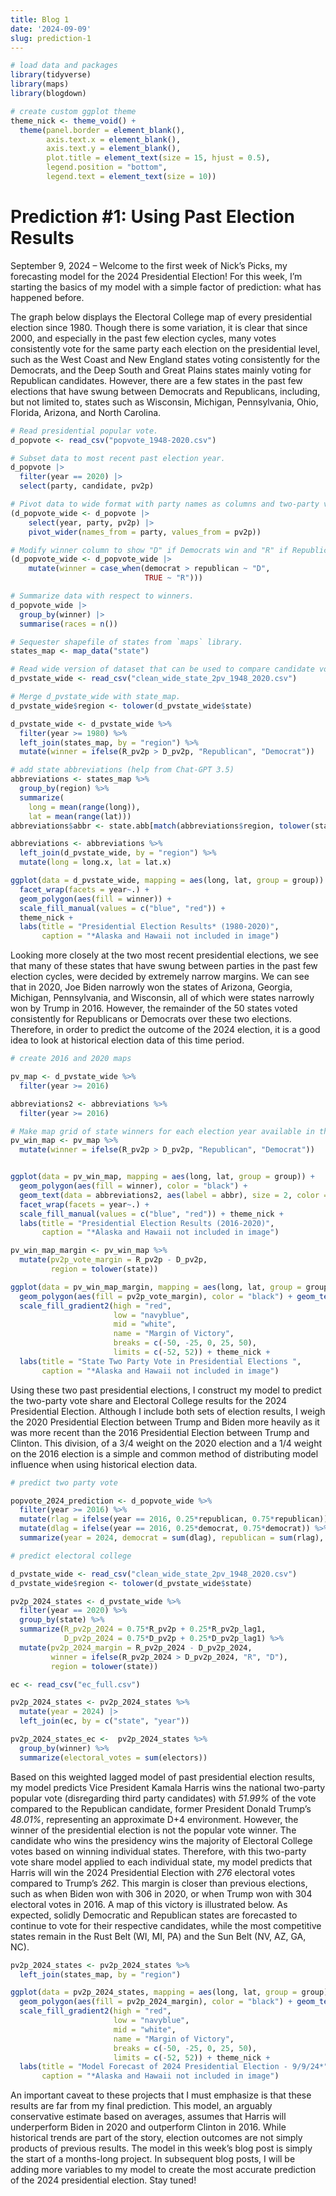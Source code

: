 ```yaml
---
title: Blog 1
date: '2024-09-09'
slug: prediction-1
---
```


```r
# load data and packages
library(tidyverse)
library(maps)
library(blogdown)

# create custom ggplot theme
theme_nick <- theme_void() + 
  theme(panel.border = element_blank(),
        axis.text.x = element_blank(),
        axis.text.y = element_blank(),
        plot.title = element_text(size = 15, hjust = 0.5), 
        legend.position = "bottom",
        legend.text = element_text(size = 10))

```

# Prediction #1: Using Past Election Results

September 9, 2024 – Welcome to the first week of Nick’s Picks, my forecasting model for the 2024 Presidential Election! For this week, I’m starting the basics of my model with a simple factor of prediction: what has happened before.

The graph below displays the Electoral College map of every presidential election since 1980. Though there is some variation, it is clear that since 2000, and especially in the past few election cycles, many votes consistently vote for the same party each election on the presidential level, such as the West Coast and New England states voting consistently for the Democrats, and the Deep South and Great Plains states mainly voting for Republican candidates. However, there are a few states in the past few elections that have swung between Democrats and Republicans, including, but not limited to, states such as Wisconsin, Michigan, Pennsylvania, Ohio, Florida, Arizona, and North Carolina.
 
```r

# Read presidential popular vote. 
d_popvote <- read_csv("popvote_1948-2020.csv")

# Subset data to most recent past election year. 
d_popvote |> 
  filter(year == 2020) |> 
  select(party, candidate, pv2p)

# Pivot data to wide format with party names as columns and two-party vote share as values.
(d_popvote_wide <- d_popvote |>
    select(year, party, pv2p) |>
    pivot_wider(names_from = party, values_from = pv2p))

# Modify winner column to show "D" if Democrats win and "R" if Republicans win. 
(d_popvote_wide <- d_popvote_wide |> 
    mutate(winner = case_when(democrat > republican ~ "D",
                              TRUE ~ "R")))

# Summarize data with respect to winners. 
d_popvote_wide |> 
  group_by(winner) |>
  summarise(races = n())

# Sequester shapefile of states from `maps` library.
states_map <- map_data("state")

# Read wide version of dataset that can be used to compare candidate votes with one another. 
d_pvstate_wide <- read_csv("clean_wide_state_2pv_1948_2020.csv")

# Merge d_pvstate_wide with state_map.
d_pvstate_wide$region <- tolower(d_pvstate_wide$state)

d_pvstate_wide <- d_pvstate_wide %>%
  filter(year >= 1980) %>%
  left_join(states_map, by = "region") %>%
  mutate(winner = ifelse(R_pv2p > D_pv2p, "Republican", "Democrat")) 

# add state abbreviations (help from Chat-GPT 3.5)
abbreviations <- states_map %>%
  group_by(region) %>%
  summarize(
    long = mean(range(long)),
    lat = mean(range(lat)))
abbreviations$abbr <- state.abb[match(abbreviations$region, tolower(state.name))]

abbreviations <- abbreviations %>%
  left_join(d_pvstate_wide, by = "region") %>%
  mutate(long = long.x, lat = lat.x)

```
```r
ggplot(data = d_pvstate_wide, mapping = aes(long, lat, group = group)) +
  facet_wrap(facets = year~.) +
  geom_polygon(aes(fill = winner)) + 
  scale_fill_manual(values = c("blue", "red")) +
  theme_nick + 
  labs(title = "Presidential Election Results* (1980-2020)",
       caption = "*Alaska and Hawaii not included in image")
```


Looking more closely at the two most recent presidential elections, we see that many of these states that have swung between parties in the past few election cycles, were decided by extremely narrow margins. We can see that in 2020, Joe Biden narrowly won the states of Arizona, Georgia, Michigan, Pennsylvania, and Wisconsin, all of which were states narrowly won by Trump in 2016. However, the remainder of the 50 states voted consistently for Republicans or Democrats over these two elections. Therefore, in order to predict the outcome of the 2024 election, it is a good idea to look at historical election data of this time period. 

```r
# create 2016 and 2020 maps 

pv_map <- d_pvstate_wide %>%
  filter(year >= 2016)

abbreviations2 <- abbreviations %>%
  filter(year >= 2016)

# Make map grid of state winners for each election year available in the dataset. 
pv_win_map <- pv_map %>% 
  mutate(winner = ifelse(R_pv2p > D_pv2p, "Republican", "Democrat"))


ggplot(data = pv_win_map, mapping = aes(long, lat, group = group)) + 
  geom_polygon(aes(fill = winner), color = "black") + 
  geom_text(data = abbreviations2, aes(label = abbr), size = 2, color = "black") +
  facet_wrap(facets = year~.) + 
  scale_fill_manual(values = c("blue", "red")) + theme_nick +
  labs(title = "Presidential Election Results (2016-2020)",
       caption = "*Alaska and Hawaii not included in image")

pv_win_map_margin <- pv_win_map %>%
  mutate(pv2p_vote_margin = R_pv2p - D_pv2p, 
         region = tolower(state))

ggplot(data = pv_win_map_margin, mapping = aes(long, lat, group = group)) + 
  geom_polygon(aes(fill = pv2p_vote_margin), color = "black") + geom_text(data = abbreviations2, aes(label = abbr), size = 2, color = "black") + facet_wrap(facets = year~.) +
  scale_fill_gradient2(high = "red", 
                       low = "navyblue", 
                       mid = "white", 
                       name = "Margin of Victory", 
                       breaks = c(-50, -25, 0, 25, 50), 
                       limits = c(-52, 52)) + theme_nick +
  labs(title = "State Two Party Vote in Presidential Elections ", 
       caption = "*Alaska and Hawaii not included in image")


```

Using these two past presidential elections, I construct my model to predict the two-party vote share and Electoral College results for the 2024 Presidential Election. Although I include both sets of election results, I weigh the 2020 Presidential Election between Trump and Biden more heavily as it was more recent than the 2016 Presidential Election between Trump and Clinton. This division, of a 3/4 weight on the 2020 election and a 1/4 weight on the 2016 election is a simple and common method of distributing model influence when using historical election data. 

```r
# predict two party vote 

popvote_2024_prediction <- d_popvote_wide %>%
  filter(year >= 2016) %>%
  mutate(rlag = ifelse(year == 2016, 0.25*republican, 0.75*republican)) %>%
  mutate(dlag = ifelse(year == 2016, 0.25*democrat, 0.75*democrat)) %>%
  summarize(year = 2024, democrat = sum(dlag), republican = sum(rlag), winner = "D")
```
```r
# predict electoral college

d_pvstate_wide <- read_csv("clean_wide_state_2pv_1948_2020.csv")
d_pvstate_wide$region <- tolower(d_pvstate_wide$state)

pv2p_2024_states <- d_pvstate_wide %>%
  filter(year == 2020) %>%
  group_by(state) %>%
  summarize(R_pv2p_2024 = 0.75*R_pv2p + 0.25*R_pv2p_lag1, 
            D_pv2p_2024 = 0.75*D_pv2p + 0.25*D_pv2p_lag1) %>%
  mutate(pv2p_2024_margin = R_pv2p_2024 - D_pv2p_2024, 
         winner = ifelse(R_pv2p_2024 > D_pv2p_2024, "R", "D"), 
         region = tolower(state))

ec <- read_csv("ec_full.csv")

pv2p_2024_states <- pv2p_2024_states %>% 
  mutate(year = 2024) |> 
  left_join(ec, by = c("state", "year"))

pv2p_2024_states_ec <-  pv2p_2024_states %>%
  group_by(winner) %>%
  summarize(electoral_votes = sum(electors))
```

Based on this weighted lagged model of past presidential election results, my model predicts Vice President Kamala Harris wins the national two-party popular vote (disregarding third party candidates) with *51.99%* of the vote compared to the Republican candidate, former President Donald Trump's *48.01%*, representing an approximate D+4 environment. However, the winner of the presidential election is not the popular vote winner. The candidate who wins the presidency wins the majority of Electoral College votes based on winning individual states. Therefore, with this two-party vote share model applied to each individual state, my model predicts that Harris will win the 2024 Presidential Election with *276* electoral votes compared to Trump’s *262*. This margin is closer than previous elections, such as when Biden won with 306 in 2020, or when Trump won with 304 electoral votes in 2016. A map of this victory is illustrated below. As expected, solidly Democratic and Republican states are forecasted to continue to vote for their respective candidates, while the most competitive states remain in the Rust Belt (WI, MI, PA) and the Sun Belt (NV, AZ, GA, NC).  

```r

pv2p_2024_states <- pv2p_2024_states %>%
  left_join(states_map, by = "region")

ggplot(data = pv2p_2024_states, mapping = aes(long, lat, group = group)) + 
  geom_polygon(aes(fill = pv2p_2024_margin), color = "black") + geom_text(data = abbreviations2, aes(label = abbr), size = 2, color = "black") +
  scale_fill_gradient2(high = "red", 
                       low = "navyblue", 
                       mid = "white", 
                       name = "Margin of Victory", 
                       breaks = c(-50, -25, 0, 25, 50), 
                       limits = c(-52, 52)) + theme_nick +
  labs(title = "Model Forecast of 2024 Presidential Election - 9/9/24*", 
       caption = "*Alaska and Hawaii not included in image")


```

An important caveat to these projects that I must emphasize is that these results are far from my final prediction. This model, an arguably conservative estimate based on averages, assumes that Harris will underperform Biden in 2020 and outperform Clinton in 2016. While historical trends are part of the story, election outcomes are not simply products of previous results. The model in this week’s blog post is simply the start of a months-long project. In subsequent blog posts, I will be adding more variables to my model to create the most accurate prediction of the 2024 presidential election. Stay tuned!

